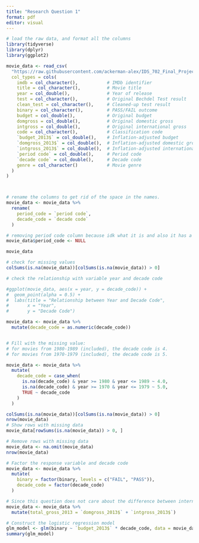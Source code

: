 ```yaml
---
title: "Research Question 1"
format: pdf
editor: visual
---
```


```r
# load the raw data, and format all the columns
library(tidyverse)
library(dplyr)
library(ggplot2)

movie_data <- read_csv(
  "https://raw.githubusercontent.com/ackerman-alex/IDS_702_Final_Project/refs/heads/main/Movies.csv",
  col_types = cols(
    imdb = col_character(),           # IMDb identifier
    title = col_character(),          # Movie title
    year = col_double(),              # Year of release
    test = col_character(),           # Original Bechdel Test result
    clean_test = col_character(),     # Cleaned-up test result
    binary = col_character(),         # PASS/FAIL outcome
    budget = col_double(),            # Original budget
    domgross = col_double(),          # Original domestic gross
    intgross = col_double(),          # Original international gross
    code = col_character(),           # Classification code
    `budget_2013$` = col_double(),    # Inflation-adjusted budget 
    `domgross_2013$` = col_double(),  # Inflation-adjusted domestic gross
    `intgross_2013$` = col_double(),  # Inflation-adjusted international gross
    `period code` = col_double(),     # Period code
    `decade code` = col_double(),     # Decade code
    genre = col_character()           # Movie genre
  )
)



# rename the columns to get rid of the space in the names.
movie_data <- movie_data %>%
  rename(
    period_code = `period code`,
    decade_code = `decade code`
  )

# removing period code column because idk what it is and also it has a lot of missing values
movie_data$period_code <- NULL

movie_data
```

```r
# check for missing values
colSums(is.na(movie_data))[colSums(is.na(movie_data)) > 0]

```

```r
# check the relationship with variable year and decade code

#ggplot(movie_data, aes(x = year, y = decade_code)) +
#  geom_point(alpha = 0.5) +
#  labs(title = "Relationship between Year and Decade Code",
#       x = "Year",
#       y = "Decade Code")

movie_data <- movie_data %>%
  mutate(decade_code = as.numeric(decade_code))


# Fill with the missing value: 
# for movies from 1980-1989 (included), the decade code is 4.
# for movies from 1970-1979 (included), the decade code is 5.

movie_data <- movie_data %>%
  mutate(
    decade_code = case_when(
      is.na(decade_code) & year >= 1980 & year <= 1989 ~ 4.0,  
      is.na(decade_code) & year >= 1970 & year <= 1979 ~ 5.0,  
      TRUE ~ decade_code 
    )
  )

```

```r
colSums(is.na(movie_data))[colSums(is.na(movie_data)) > 0]
nrow(movie_data)
# Show rows with missing data
movie_data[rowSums(is.na(movie_data)) > 0, ]

```

```r
# Remove rows with missing data
movie_data <- na.omit(movie_data)
nrow(movie_data)
```

```r
# Factor the response variable and decade code
movie_data <- movie_data %>%
  mutate(
    binary = factor(binary, levels = c("FAIL", "PASS")),
    decade_code = factor(decade_code)
  )

# Since this question does not care about the difference between international and domestic gross, we can combine them into a new variable: total gross
movie_data <- movie_data %>%
  mutate(total_gross_2013 = `domgross_2013$` + `intgross_2013$`)
```

```r
# Construct the logistic regression model
glm_model <- glm(binary ~ `budget_2013$` * decade_code, data = movie_data, family = "binomial")
summary(glm_model)
```
